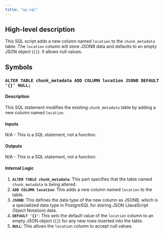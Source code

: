 ```yaml
---
title: "up.sql"
---
```


## High-level description
This SQL script adds a new column named `location` to the `chunk_metadata` table. The `location` column will store JSONB data and defaults to an empty JSON object (`{}`). It allows null values.

## Symbols

### `ALTER TABLE chunk_metadata ADD COLUMN location JSONB DEFAULT '{}' NULL;`
#### Description
This SQL statement modifies the existing `chunk_metadata` table by adding a new column named `location`.

#### Inputs
N/A - This is a SQL statement, not a function.

#### Outputs
N/A - This is a SQL statement, not a function.

#### Internal Logic
1. **`ALTER TABLE chunk_metadata`**: This part specifies that the table named `chunk_metadata` is being altered.
2. **`ADD COLUMN location`**: This adds a new column named `location` to the table.
3. **`JSONB`**: This defines the data type of the new column as JSONB, which is a specialized data type in PostgreSQL for storing JSON (JavaScript Object Notation) data.
4. **`DEFAULT '{}'`**: This sets the default value of the `location` column to an empty JSON object (`{}`) for any new rows inserted into the table.
5. **`NULL`**: This allows the `location` column to accept null values. 
